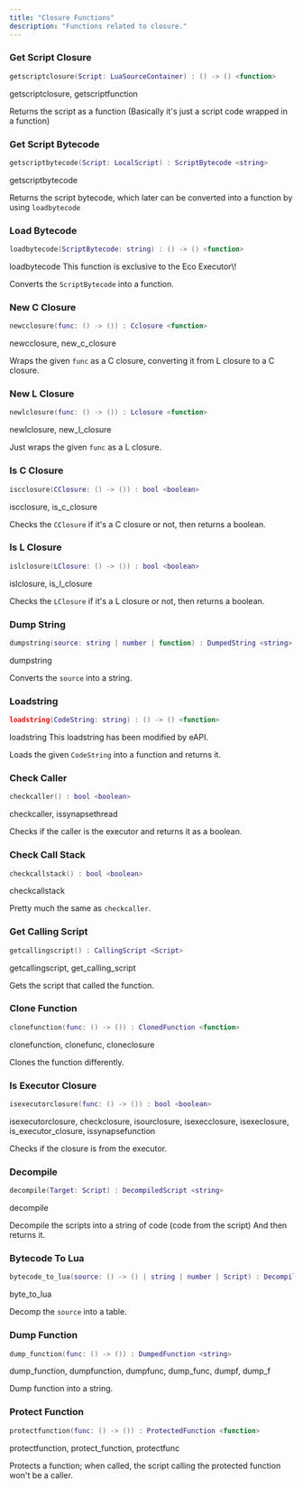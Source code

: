 ```yaml
---
title: "Closure Functions"
description: "Functions related to closure."
---
```


### Get Script Closure

```lua
getscriptclosure(Script: LuaSourceContainer) : () -> () <function>
```

<Info>
  getscriptclosure, getscriptfunction
</Info>

Returns the script as a function (Basically it's just a script code wrapped in a function)

### Get Script Bytecode

```lua
getscriptbytecode(Script: LocalScript) : ScriptBytecode <string>
```

<Info>
  getscriptbytecode
</Info>

Returns the script bytecode, which later can be converted into a function by using `loadbytecode`

### Load Bytecode

```lua
loadbytecode(ScriptBytecode: string) : () -> () <function>
```

<Info>
  loadbytecode
</Info>

<Warning>
  This function is exclusive to the Eco Executor\!
</Warning>

Converts the `ScriptBytecode` into a function.

### New C Closure

```lua
newcclosure(func: () -> ()) : Cclosure <function>
```

<Info>
  newcclosure, new_c_closure
</Info>

Wraps the given `func` as a C closure, converting it from L closure to a C closure.

### New L Closure

```lua
newlclosure(func: () -> ()) : Lclosure <function>
```

<Info>
  newlclosure, new_l_closure
</Info>

Just wraps the given `func` as a L closure.

### Is C Closure

```lua
iscclosure(CClosure: () -> ()) : bool <boolean>
```

<Info>
  iscclosure, is_c_closure
</Info>

Checks the `CClosure` if it's a C closure or not, then returns a boolean.

### Is L Closure

```lua
islclosure(LClosure: () -> ()) : bool <boolean>
```

<Info>
  islclosure, is_l_closure
</Info>

Checks the `LClosure` if it's a L closure or not, then returns a boolean.

### Dump String

```lua
dumpstring(source: string | number | function) : DumpedString <string>
```

<Info>
  dumpstring
</Info>

Converts the `source` into a string.

### Loadstring

```lua
loadstring(CodeString: string) : () -> () <function>
```

<Info>
  loadstring
</Info>

<Note>
  This loadstring has been modified by eAPI.
</Note>

Loads the given `CodeString` into a function and returns it.

### Check Caller

```lua
checkcaller() : bool <boolean>
```

<Info>
  checkcaller, issynapsethread
</Info>

Checks if the caller is the executor and returns it as a boolean.

### Check Call Stack

```lua
checkcallstack() : bool <boolean>
```

<Info>
  checkcallstack
</Info>

Pretty much the same as `checkcaller`.

### Get Calling Script

```lua
getcallingscript() : CallingScript <Script>
```

<Info>
  getcallingscript, get_calling_script
</Info>

Gets the script that called the function.

### Clone Function

```lua
clonefunction(func: () -> ()) : ClonedFunction <function>
```

<Info>
  clonefunction, clonefunc, cloneclosure
</Info>

Clones the function differently.

### Is Executor Closure

```lua
isexecutorclosure(func: () -> ()) : bool <boolean>
```

<Info>
  isexecutorclosure, checkclosure, isourclosure, isexecclosure, isexeclosure, is_executor_closure, issynapsefunction
</Info>

Checks if the closure is from the executor.

### Decompile

```lua
decompile(Target: Script) : DecompiledScript <string>
```

<Info>
  decompile
</Info>

Decompile the scripts into a string of code (code from the script) And then returns it.

### Bytecode To Lua

```lua
bytecode_to_lua(source: () -> () | string | number | Script) : Decompiled <table>
```

<Info>
  byte_to_lua
</Info>

Decomp the `source` into a table.

### Dump Function

```lua
dump_function(func: () -> ()) : DumpedFunction <string>
```

<Info>
  dump_function, dumpfunction, dumpfunc, dump_func, dumpf, dump_f
</Info>

Dump function into a string.

### Protect Function

```lua
protectfunction(func: () -> ()) : ProtectedFunction <function>
```

<Info>
  protectfunction, protect_function, protectfunc
</Info>

Protects a function; when called, the script calling the protected function won't be a caller.